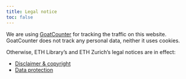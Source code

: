 ```yaml
---
title: Legal notice 
toc: false
--- 
```


We are using [GoatCounter](https://www.goatcounter.com/) for tracking the traffic on this website. GoatCounter does not track any personal data, neither it uses cookies.

Otherwise, ETH Library’s and ETH Zurich’s legal notices are in effect:  

- [Disclaimer & copyright](https://library.ethz.ch/en/footer/disclaimer-copyright.html)  
- [Data protection](https://ethz.ch/en/footer/data-protection.html)
